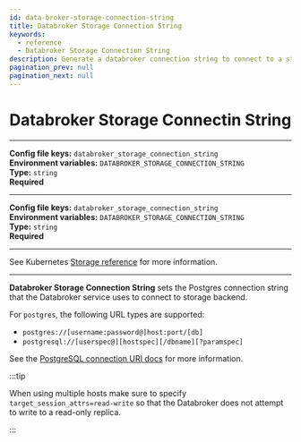 ```yaml
---
id: data-broker-storage-connection-string
title: Databroker Storage Connection String
keywords:
  - reference
  - Databroker Storage Connection String
description: Generate a databroker connection string to connect to a storage backend.
pagination_prev: null
pagination_next: null
---
```



# Databroker Storage Connectin String

<Tabs>
<TabItem value="Core" label="Core">

---

**Config file keys:** `databroker_storage_connection_string` <br/>
**Environment variables:** `DATABROKER_STORAGE_CONNECTION_STRING` <br/>
**Type:** `string` <br/>
**Required**

</TabItem>
<TabItem value="Enterprise" label="Enterprise">

---

**Config file keys:** `databroker_storage_connection_string` <br/>
**Environment variables:** `DATABROKER_STORAGE_CONNECTION_STRING` <br/>
**Type:** `string` <br/>
**Required**

</TabItem>
<TabItem value="Kubernetes" label="Kubernetes">

---

See Kubernetes [Storage reference](/docs/deploying/k8s/reference#storage) for more information.

</TabItem>
</Tabs>

---

**Databroker Storage Connection String** sets the Postgres connection string that the Databroker service uses to connect to storage backend.

For `postgres`, the following URL types are supported:

- `postgres://[username:password@]host:port/[db]`
- `postgresql://[userspec@][hostspec][/dbname][?paramspec]`

See the [PostgreSQL connection URI docs](https://www.postgresql.org/docs/current/libpq-connect.html#LIBPQ-CONNSTRING) for more information.

:::tip

When using multiple hosts make sure to specify `target_session_attrs=read-write` so that the Databroker does not attempt to write to a read-only replica.

:::
